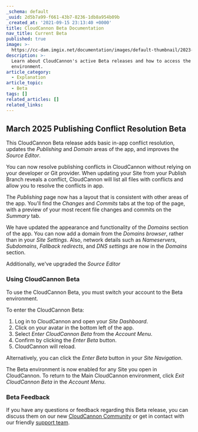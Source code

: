 ```yaml
---
_schema: default
_uuid: 2d5b7a99-f661-43b7-8236-1db8a954b09b
_created_at: '2021-09-15 23:13:40 +0000'
title: CloudCannon Beta Documentation
nav_title: Current Beta
published: true
image: >-
  https://cc-dam.imgix.net/documentation/images/default-thumbnail/2023-Q4/CloudCannon-Documentation-Thumbnail.png
description: >-
  Learn about CloudCannon's active Beta releases and how to access the Beta
  environment.
article_category:
  - Explanation
article_topic:
  - Beta
tags: []
related_articles: []
related_links:
---
```

## March 2025 Publishing Conflict Resolution Beta

This CloudCannon Beta release adds basic in-app conflict resolution, updates the *Publishing* and *Domain* areas of the app, and improves the *Source Editor*.

You can now resolve publishing conflicts in CloudCannon without relying on your developer or Git provider. When updating your Site from your Publish Branch reveals a conflict, CloudCannon will list all files with conflicts and allow you to resolve the conflicts in app.

The *Publishing* page now has a layout that is consistent with other areas of the app. You'll find the *Changes* and *Commits* tabs at the top of the page, with a preview of your most recent file changes and commits on the *Summary* tab.

We have updated the appearance and functionality of the *Domains* section of the app. You can now add a domain from the *Domains browser*, rather than in your *Site Settings*. Also, network details such as *Nameservers*, *Subdomains*, *Fallback redirects*, and *DNS settings* are now in the *Domains* section.

Additionally, we've upgraded the *Source Editor*

### Using CloudCannon Beta

To use the CloudCannon Beta, you must switch your account to the Beta environment.

To enter the CloudCannon Beta:

1. Log in to CloudCannon and open your *Site Dashboard*.
2. Click on your avatar in the bottom left of the app.
3. Select *Enter CloudCannon Beta* from the *Account Menu*.
4. Confirm by clicking the *Enter Beta* button.
5. CloudCannon will reload.

Alternatively, you can click the *Enter Beta* button in your *Site Navigation*.

The Beta environment is now enabled for any Site you open in CloudCannon. To return to the Main CloudCannon environment, click *Exit CloudCannon Beta* in the *Account Menu*.

### Beta Feedback

If you have any questions or feedback regarding this Beta release, you can discuss them on our new [CloudCannon Community](https://community.cloudcannon.com/) or get in contact with our friendly [support team](/support/).